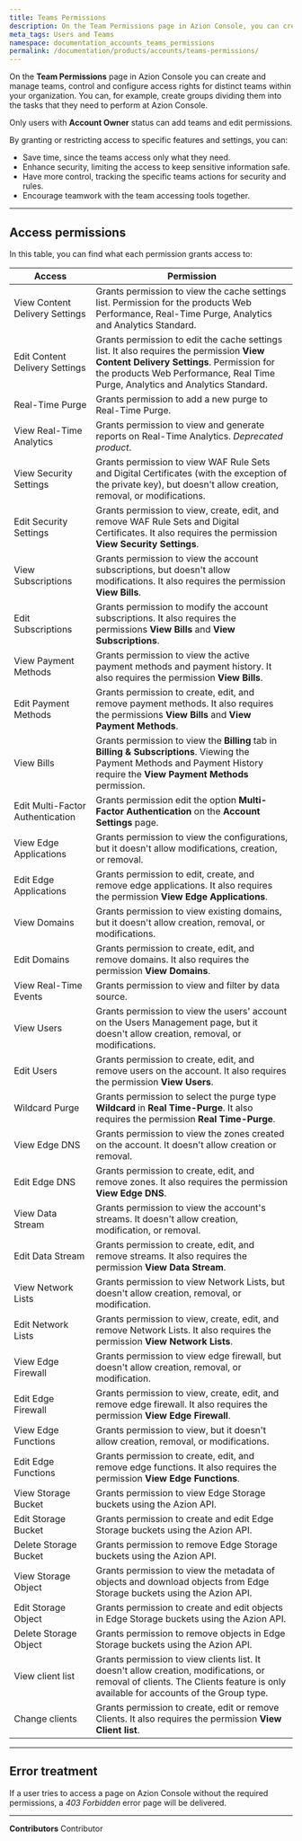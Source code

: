 ```yaml
---
title: Teams Permissions
description: On the Team Permissions page in Azion Console, you can create, manage teams, control, and configure access rights for distinct teams within your organization.
meta_tags: Users and Teams
namespace: documentation_accounts_teams_permissions
permalink: /documentation/products/accounts/teams-permissions/
---
```


On the **Team Permissions** page in Azion Console you can create and manage teams, control and configure access rights for distinct teams within your organization. You can, for example, create groups dividing them into the tasks that they need to perform at Azion Console.

Only users with **Account Owner** status can add teams and edit permissions. 

By granting or restricting access to specific features and settings, you can:

- Save time, since the teams access only what they need.
- Enhance security, limiting the access to keep sensitive information safe.
- Have more control, tracking the specific teams actions for security and rules.
- Encourage teamwork with the team accessing tools together.

---

## Access permissions

In this table, you can find what each permission grants access to:    

| Access                           | Permission                                                                                                                                                          |
| ---------------------------------- | --------------------------------------------------------------------------------------------------------------------------------------------------------------------- |
| View Content Delivery Settings   | Grants permission to view the cache settings list. Permission for the products Web Performance, Real-Time Purge, Analytics and Analytics Standard.   |
| Edit Content Delivery Settings   | Grants permission to edit the cache settings list. It also requires the permission **View Content Delivery Settings**.  Permission for the products Web Performance, Real Time Purge, Analytics and Analytics Standard.                           |
| Real-Time Purge                  | Grants permission to add a new purge to Real-Time Purge.                                                                                                         |
| View Real-Time Analytics         | Grants permission to view and generate reports on Real-Time Analytics. *Deprecated product*.                                                                                          |
| View Security Settings           | Grants permission to view WAF Rule Sets and Digital Certificates (with the exception of the private key), but doesn't allow creation, removal, or modifications. |
| Edit Security Settings           | Grants permission to view, create, edit, and remove WAF Rule Sets and Digital Certificates. It also requires the permission **View Security Settings**.                                                                       |
| View Subscriptions               | Grants permission to view the account subscriptions, but doesn't allow modifications. It also requires the permission **View Bills**.
| Edit Subscriptions               | Grants permission to modify the account subscriptions. It also requires the permissions **View Bills** and **View Subscriptions**.                                                                                                                                                                    |
| View Payment Methods             | Grants permission to view the active payment methods and payment history. It also requires the permission **View Bills**.                                                                                                                                                                     |
| Edit Payment Methods             | Grants permission to create, edit, and remove payment methods. It also requires the permissions **View Bills** and **View Payment Methods**.                                                                                                                                                                     |
| View Bills                       | Grants permission to view the **Billing** tab in **Billing & Subscriptions**. Viewing the Payment Methods and Payment History require the **View Payment Methods** permission.                                                                                                                                                                    |
| Edit Multi-Factor Authentication | Grants permission edit the option **Multi-Factor Authentication** on the **Account Settings** page.                                                                                                                                                                    |
| View Edge Applications           | Grants permission to view the configurations, but it doesn't allow modifications, creation, or removal.                                                                                                                                                                    |
| Edit Edge Applications           | Grants permission to edit, create, and remove edge applications. It also requires the permission **View Edge Applications**.                                                                                                                                                                   |
| View Domains                     | Grants permission to view existing domains, but it doesn't allow creation, removal, or modifications.                                                                                                                                                                   |
| Edit Domains                     | Grants permission to create, edit, and remove domains. It also requires the permission **View Domains**.                                                                                                                                                                   |
| View Real-Time Events            | Grants permission to view and filter by data source.                                                                                                                                                                      |
| View Users                       | Grants permission to view the users' account on the Users Management page, but it doesn't allow creation, removal, or modifications.  |
| Edit Users                       | Grants permission to create, edit, and remove users on the account. It also requires the permission **View Users**.                                                                                                                                                                   |
| Wildcard Purge                   | Grants permission to select the purge type **Wildcard** in **Real Time-Purge**. It also requires the permission **Real Time-Purge**.                                                                                                                                                                 |
| View Edge DNS             | Grants permission to view the zones created on the account. It doesn't allow creation or removal.                                                                                                                                                                   |
| Edit Edge DNS             | Grants permission to create, edit, and remove zones. It also requires the permission **View Edge DNS**.                                                                                                                                                                   |
| View Data Stream              | Grants permission to view the account's streams. It doesn't allow creation, modification, or removal.                                                                                                                                                                  |
| Edit Data Stream              | Grants permission to create, edit, and remove streams. It also requires the permission **View Data Stream**.                                                                                                                                                                  |
| View Network Lists               | Grants permission to view Network Lists, but doesn't allow creation, removal, or modification.                                                                   |
| Edit Network Lists               | Grants permission to view, create, edit, and remove Network Lists. It also requires the permission **View Network Lists**.                                                                                               |
| View Edge Firewall               | Grants permission to view edge firewall, but doesn't allow creation, removal, or modification.                                                         |
| Edit Edge Firewall               | Grants permission to view, create, edit, and remove edge firewall. It also requires the permission **View Edge Firewall**.                                                                            |
| View Edge Functions              | Grants permission to view, but it doesn't allow creation, removal, or modifications.                                                                                                                                                                  |
| Edit Edge Functions              | Grants permission to create, edit, and remove edge functions. It also requires the permission **View Edge Functions**.                                                                                                                                                                 |
| View Storage Bucket              | Grants permission to view Edge Storage buckets using the Azion API. |
| Edit Storage Bucket              | Grants permission to create and edit Edge Storage buckets using the Azion API. |
| Delete Storage Bucket            | Grants permission to remove Edge Storage buckets using the Azion API. |
| View Storage Object              | Grants permission to view the metadata of objects and download objects from Edge Storage buckets using the Azion API. |
| Edit Storage Object              | Grants permission to create and edit objects in Edge Storage buckets using the Azion API. |
| Delete Storage Object            | Grants permission to remove objects in Edge Storage buckets using the Azion API. |
| View client list                 | Grants permission to view clients list. It doesn't allow creation, modifications, or removal of clients. The Clients feature is only available for accounts of the Group type.                                                                                                                                                               |
| Change clients                   | Grants permission to create, edit or remove Clients. It also requires the permission **View Client list**.                                                                                                                                                                         |


---

## Error treatment

If a user tries to access a page on Azion Console without the required permissions, a *403 Forbidden* error page will be delivered.



---


**Contributors** <ContributorList>Contributor</ContributorList>
